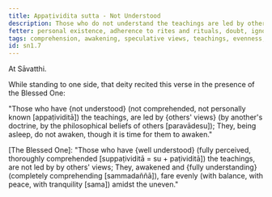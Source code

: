 ```yaml
---
title: Appaṭividita sutta - Not Understood
description: Those who do not understand the teachings are led by others' views and do not awaken from sleep.
fetter: personal existence, adherence to rites and rituals, doubt, ignorance
tags: comprehension, awakening, speculative views, teachings, evenness, unevenness, sn, sn1-11, sn1
id: sn1.7
---
```


At Sāvatthi.

While standing to one side, that deity recited this verse in the presence of the Blessed One:

"Those who have \{not understood} (not comprehended, not personally known [appaṭividitā]) the teachings,
are led by \{others' views} (by another's doctrine, by the philosophical beliefs of others [paravādesu]);
They, being asleep, do not awaken,
though it is time for them to awaken."

[The Blessed One]: "Those who have \{well understood} (fully perceived, thoroughly comprehended [suppaṭividitā = su + paṭividitā]) the teachings,
are not led by by others' views;
They, awakened and \{fully understanding} (completely comprehending [sammadaññā]),
fare evenly (with balance, with peace, with tranquility [sama]) amidst the uneven."